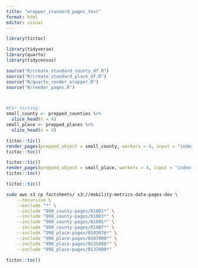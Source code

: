 ```yaml
---
title: "wrapper_standard_pages_test"
format: html
editor: visual
---
```


```r
library(tictoc)

library(tidyverse)
library(quarto)
library(tidycensus)

source("R/create_standard_county_df.R")
source("R/create_standard_place_df.R")
source("R/quarto_render_wrapper.R")
source("R/render_pages.R")



#For testing:
small_county <- prepped_counties %>%
  slice_head(n = 4)
small_place <- prepped_places %>%
  slice_head(n = 4)

```

```r
tictoc::tic()
render_pages(prepped_object = small_county, workers = 4, input = "index-county.qmd")
tictoc::toc()

tictoc::tic()
render_pages(prepped_object = small_place, workers = 4, input = "index-place.qmd")
tictoc::toc()

```

```r
tictoc::tic()
```

```bash
sudo aws s3 cp factsheets/ s3://mobility-metrics-data-pages-dev \
    --recursive \
    --exclude "*" \
    --include "999_county-pages/01001*" \
    --include "999_county-pages/01003*" \
    --include "999_county-pages/01005*" \
    --include "999_county-pages/01007*" \
    --include "998_place-pages/0103076*" \
    --include "998_place-pages/0107000*" \
    --include "998_place-pages/0135896*" \
    --include "998_place-pages/0137000*"

```


```r
tictoc::toc()
```
